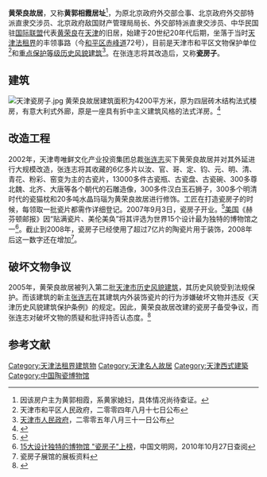 {{天津历史风貌建筑|
省区市 = 天津市 |
名称 = 黄荣良故居 |
图片 = [[File:天津的瓷房子.jpg|200px]]|
编号 = |
等级 = 重点保护 |
时代 = 1920年|
所在 = [[天津市|天津市]][[和平区_(天津市)|和平区]] |
公布 = 2005年8月31日|
}}

'''黄荣良故居'''，又称'''黄郭相霞居址'''<ref>因该房户主为黄郭相霞，系黄家媳妇，具体情况尚待查证。</ref>，为原北京政府外交部佥事、北京政府外交部特派直隶交涉员、北京政府敌国财产管理局局长、外交部特派直隶交涉员、中华民国驻[[国际联盟|国际联盟]]代表[[黄荣良|黄荣良]]在[[天津|天津]]的旧居，始建于20世纪20年代后期，坐落于当时[[天津法租界|天津法租界]]的丰领事路（今[[和平区_(天津市)|和平区]][[赤峰道|赤峰道]]72号），目前是天津市和平区文物保护单位<ref>天津市和平区人民政府，二零零四年八月十七日公布</ref>和[[天津历史风貌建筑|重点保护等级历史风貌建筑]]<ref>[[天津市人民政府|天津市人民政府]]，二零零五年八月三十一日公布</ref>。在张连志将其改造后，又称'''瓷房子'''。

== 建筑 ==
[[File:天津瓷房子.jpg|thumb]]
黄荣良故居建筑面积为4200平方米，原为四层砖木结构法式楼房，有意大利式外廊，原是一座具有折中主义建筑风格的法式洋房。<ref>{{cite web | url=http://news.163.com/09/1129/10/5P9GBBVE000120GR.html | title=赤峰道72号寻踪 | publisher=网易 | accessdate=2012-08-24 }}{{Dead link|date=2020年1月 |bot=InternetArchiveBot |fix-attempted=yes }}</ref>

== 改造工程 ==
2002年，天津粤唯鲜文化产业投资集团总裁[[张连志|张连志]]买下黄荣良故居并对其外延进行大规模改造，张连志将其收藏的6亿多片以汝、官、哥、定、钧、元、明、清、青花、粉彩、窑变为主的古瓷片，13000多件古瓷瓶、古瓷盘、古瓷碗、300多尊北魏、北齐、大唐等各个朝代的石雕造像，300多件汉白玉石狮子，300多个明清时代的瓷猫枕和20多吨水晶玛瑙为黄荣良故居进行修饰。工匠在打造瓷房子的时候，每领取一批瓷片都需作详细登记。2007年9月3日，瓷房子开业。<ref>{{cite web| url=http://www.tjhp.gov.cn/servlet/ContentServer?cid=1126858749405&pagename=tjhp/HPart/xxhcont-1&c=HPart&p1=1126858477258| title=瓷房子的来历| publisher=天津市和平区政府网站| accessdate=2012-08-25| deadurl=yes| archiveurl=https://web.archive.org/web/20160304104012/http://www.tjhp.gov.cn/servlet/ContentServer?cid=1126858749405&pagename=tjhp%2FHPart%2Fxxhcont-1&c=HPart&p1=1126858477258| archivedate=2016-03-04}}</ref>[[美国|美国]]《赫芬顿邮报》因“贴满瓷片、美伦美奂”将其评选为世界15个设计最为独特的博物馆之一<ref>[http://www.wenming.cn/sjwm/2010-09/28/content_21014938_9.htm 15大设计独特的博物馆 "瓷房子"上榜]，中国文明网，2010年10月27日查阅</ref>。截止到2008年，瓷房子已经使用了超过7亿片的陶瓷片用于装饰，2008年后这一数字还在增加<ref>瓷房子展馆的展板资料</ref>。

== 破坏文物争议 ==
2005年，黄荣良故居被列入第二批[[天津市历史风貌建筑|天津市历史风貌建筑]]，其历史风貌受到法规保护。而该建筑的新主[[张连志|张连志]]在其建筑内外装饰瓷片的行为涉嫌破坏文物并违反《天津历史风貌建筑保护条例》的规定。因此，黄荣良故居改建的瓷房子备受争议，而张连志对破坏文物的质疑和批评持否认态度。<ref name="搜狐">{{cite web | url=http://news.sohu.com/20070501/n249818052.shtml | title=瓷房子无关奢侈 | accessdate=2012-08-26 | archive-date=2016-03-05 | archive-url=https://web.archive.org/web/20160305015415/http://news.sohu.com/20070501/n249818052.shtml | dead-url=no }}</ref>

==参考文献==
{{reflist|2}}

{{天津市名人故居}}
[[Category:天津法租界建筑物|Category:天津法租界建筑物]]
[[Category:天津名人故居|Category:天津名人故居]]
[[Category:天津西式建築|Category:天津西式建築]]
[[Category:中国陶瓷博物馆|Category:中国陶瓷博物馆]]